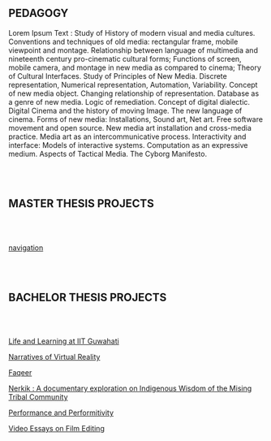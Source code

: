 
## PEDAGOGY

Lorem Ipsum Text : Study of History of modern visual and media cultures. Conventions and techniques of old media: rectangular frame, mobile viewpoint and montage. Relationship between language of multimedia and nineteenth century pro-cinematic cultural forms; Functions of screen, mobile camera, and montage in new media as compared to cinema; Theory of Cultural Interfaces. Study of Principles of New Media. Discrete representation, Numerical representation, Automation, Variability. Concept of new media object. Changing relationship of representation. Database as a genre of new media. Logic of remediation. Concept of digital dialectic. Digital Cinema and the history of moving Image. The new language of cinema. Forms of new media: Installations, Sound art, Net art. Free software movement and open source. New media art installation and cross-media practice. Media art as an intercommunicative process. Interactivity and interface: Models of interactive systems. Computation as an expressive medium. Aspects of Tactical Media. The Cyborg Manifesto.

<br/><br/>

## MASTER THESIS PROJECTS

<br/><br/>

[navigation](/usage/navigation)

<br/><br/>

## BACHELOR THESIS PROJECTS

<br/><br/>

[Life and Learning at IIT Guwahati](/project/btp-2011-life-and-learning-at-iit-guwahati)

[Narratives of Virtual Reality](/project/btp-2018-narratives-of-virtual-reality)

[Faqeer](/projects/btp-2020-faqeer)

[Nerkik : A documentary exploration on Indigenous Wisdom of the Mising Tribal Community](/projects/btp-2020-nerkik)

[Performance and Performitivity](/projects/btp-2020-performance-and-performitivity)

[Video Essays on Film Editing](/projects/btp-2020-video-essays-on-film-editing)
